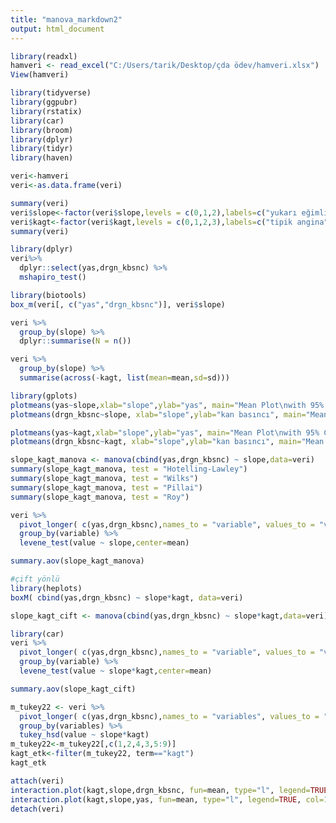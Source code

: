 ```yaml
---
title: "manova_markdown2"
output: html_document
---
```

```r
library(readxl)
hamveri <- read_excel("C:/Users/tarik/Desktop/çda ödev/hamveri.xlsx")
View(hamveri)
```

```r
library(tidyverse)
library(ggpubr)
library(rstatix)
library(car)
library(broom)
library(dplyr)
library(tidyr)
library(haven)

```

```r
veri<-hamveri
veri<-as.data.frame(veri)

```

```r
summary(veri)
veri$slope<-factor(veri$slope,levels = c(0,1,2),labels=c("yukarı eğimli","eğimsiz","aşağı eğimli"))
veri$kagt<-factor(veri$kagt,levels = c(0,1,2,3),labels=c("tipik angina","atipik angina","anginal olmayan","asemptomatik angina"))
summary(veri)
```

```r
library(dplyr)
veri%>%
  dplyr::select(yas,drgn_kbsnc) %>%
  mshapiro_test()
```
```r
library(biotools)
box_m(veri[, c("yas","drgn_kbsnc")], veri$slope)
```


```r
veri %>%
  group_by(slope) %>%
  dplyr::summarise(N = n())

```

```r
veri %>% 
  group_by(slope) %>%
  summarise(across(-kagt, list(mean=mean,sd=sd)))

```

```r
library(gplots)
plotmeans(yas~slope,xlab="slope",ylab="yas", main="Mean Plot\nwith 95% CI",data=veri)
plotmeans(drgn_kbsnc~slope, xlab="slope",ylab="kan basıncı", main="Mean Plot\nwith 95% CI",data=veri)

```

```r
plotmeans(yas~kagt,xlab="slope",ylab="yas", main="Mean Plot\nwith 95% CI",data=veri)
plotmeans(drgn_kbsnc~kagt, xlab="slope",ylab="kan basıncı", main="Mean Plot\nwith 95% CI",data=veri)

```
```r
slope_kagt_manova <- manova(cbind(yas,drgn_kbsnc) ~ slope,data=veri)
summary(slope_kagt_manova, test = "Hotelling-Lawley")
summary(slope_kagt_manova, test = "Wilks")
summary(slope_kagt_manova, test = "Pillai")
summary(slope_kagt_manova, test = "Roy")
```
```r
veri %>% 
  pivot_longer( c(yas,drgn_kbsnc),names_to = "variable", values_to = "value") %>%
  group_by(variable) %>%
  levene_test(value ~ slope,center=mean)
```
```r
summary.aov(slope_kagt_manova)
```

```r
#çift yönlü
library(heplots)
boxM( cbind(yas,drgn_kbsnc) ~ slope*kagt, data=veri)

```
```r
slope_kagt_cift <- manova(cbind(yas,drgn_kbsnc) ~ slope*kagt,data=veri)
```

```r
library(car)
veri %>% 
  pivot_longer( c(yas,drgn_kbsnc),names_to = "variable", values_to = "value") %>%
  group_by(variable) %>%
  levene_test(value ~ slope*kagt,center=mean)
```

```r
summary.aov(slope_kagt_cift)
```

```r
m_tukey22 <- veri %>%
  pivot_longer( c(yas,drgn_kbsnc),names_to = "variables", values_to = "value") %>%
  group_by(variables) %>%
  tukey_hsd(value ~ slope*kagt)
m_tukey22<-m_tukey22[,c(1,2,4,3,5:9)]
kagt_etk<-filter(m_tukey22, term=="kagt")
kagt_etk
```

```r
attach(veri)
interaction.plot(kagt,slope,drgn_kbsnc, fun=mean, type="l", legend=TRUE,col=1:3, lwd=2)
interaction.plot(kagt,slope,yas, fun=mean, type="l", legend=TRUE, col=1:3,lwd=2)
detach(veri)


```


